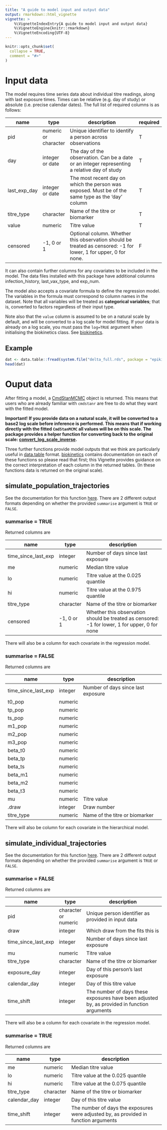 ```yaml
---
title: "A guide to model input and output data"
output: rmarkdown::html_vignette
vignette: >
    %\VignetteIndexEntry{A guide to model input and output data}
    %\VignetteEngine{knitr::rmarkdown}
    %\VignetteEncoding{UTF-8}
---
```


```r
knitr::opts_chunk$set(
  collapse = TRUE,
  comment = "#>"
)
```

# Input data

The model requires time series data about individual titre readings, along with last exposure times. Times can be relative (e.g. day of study) or absolute (i.e. precise calendar dates).
The full list of required columns is as follows:

| name         | type                 | description                                                                                | required |
|--------------|----------------------|--------------------------------------------------------------------------------------------| -------- |
| pid          | numeric or character | Unique identifier to identify a person across observations                                 | T|
| day          | integer or date      | The day of the observation. Can be a date or an integer representing a relative day of study | T|
| last_exp_day | integer or date      | The most recent day on which the person was exposed. Must be of the same type as the 'day' column | T|
| titre_type   | character            | Name of the titre or biomarker                                                             | T|
| value        | numeric              | Titre value                                                                                | T|
| censored     | -1, 0 or 1           | Optional column. Whether this observation should be treated as censored: -1 for lower, 1 for upper, 0 for none. | F|

It can also contain further columns for any covariates to be included in the model. The data files installed with this package have additional columns infection_history, last_vax_type, and exp_num.

The model also accepts a covariate formula to define the regression model. The variables in the formula must correspond to column names in the dataset. Note that all variables will be treated as **categorical variables**; that is, converted to factors regardless of their input type.

Note also that the `value` column is assumed to be on a natural scale by default, and will be converted to a log scale for model fitting. If your data
is already on a log scale, you must pass the `log=TRUE` argument when initialising the biokinetics class. See [biokinetics](../reference/biokinetics.html).

## Example

```r
dat <- data.table::fread(system.file("delta_full.rds", package = "epikinetics"))
head(dat)
```

# Ouput data

After fitting a model, a [CmdStanMCMC](https://mc-stan.org/cmdstanr/reference/CmdStanMCMC.html) object is returned. This means
that users who are already familiar with `cmdstanr` are free to do what they want with the fitted model.

**Important!**
**If you provide data on a natural scale, it will be converted to a base2 log scale before inference is performed. This means that if working
directly with the fitted `CmdStanMCMC` all values will be on this scale. The package provides a helper function for converting
back to the original scale: [convert_log_scale_inverse](../reference/convert_log_scale_inverse.html).**

Three further functions provide model outputs that we think are particularly useful in [data.table](https://cran.r-project.org/web/packages/data.table/) format.
[biokinetics](../reference/biokinetics.html) contains documentation on each of these functions so please read that first; this Vignette provides
guidance on the correct interpretation of each column in the returned tables. (In these functions data is returned on the original scale).

## simulate_population_trajectories

See the documentation for this function [here](../reference/biokinetics.html#method-simulate-population-trajectories).
There are 2 different output formats depending on whether the provided `summarise` argument is `TRUE` or `FALSE`.

### summarise = TRUE

Returned columns are

| name                | type       | description                                                                                   |
|---------------------|------------|-----------------------------------------------------------------------------------------------|
| time_since_last_exp | integer    | Number of days since last exposure                                                            |
| me                  | numeric    | Median titre value                                                                            |
| lo                  | numeric    | Titre value at the 0.025 quantile                                                             |
| hi                  | numeric    | Titre value at the 0.975 quantile                                                             |
| titre_type          | character  | Name of the titre or biomarker                                                                |
| censored            | -1, 0 or 1 | Whether this observation should be treated as censored: -1 for lower, 1 for upper, 0 for none |

There will also be a column for each covariate in the regression model.

### summarise = FALSE

Returned columns are

| name                | type    | description                        |
|---------------------|---------|------------------------------------|
| time_since_last_exp | integer | Number of days since last exposure |
| t0_pop              | numeric |                                    |
| tp_pop              | numeric |                                    |
| ts_pop              | numeric |                                    |
| m1_pop              | numeric |                                    |
| m2_pop              | numeric |                                    |
| m3_pop              | numeric |                                    |
| beta_t0             | numeric |                                    |
| beta_tp             | numeric |                                    |
| beta_ts             | numeric |                                    |
| beta_m1             | numeric |                                    |
| beta_m2             | numeric |                                    |
| beta_t3             | numeric |                                    |
| mu                  | numeric | Titre value                        |
| .draw               | integer | Draw number                        |
| titre_type          | numeric | Name of the titre or biomarker     |

There will also be column for each covariate in the hierarchical model.

## simulate_individual_trajectories

See the documentation for this function [here](../reference/biokinetics.html#method-simulate-individual-trajectories).
There are 2 different output formats depending on whether the provided `summarise` argument is `TRUE` or `FALSE`.

### summarise = FALSE

Returned columns are

| name                | type                 | description                                                                                 |
|---------------------|----------------------|---------------------------------------------------------------------------------------------|
| pid                 | character or numeric | Unique person identifier as provided in input data                                          |
| draw                | integer              | Which draw from the fits this is                                                            |
| time_since_last_exp | integer              | Number of days since last exposure                                                          |
| mu                  | numeric              | Titre value                                                                                 |
| titre_type          | character            | Name of the titre or biomarker                                                              |
| exposure_day        | integer              | Day of this person's last exposure                                                          |
| calendar_day        | integer              | Day of this titre value                                                                     |
| time_shift          | integer              | The number of days these exposures have been adjusted by, as provided in function arguments |

There will also be a column for each covariate in the regression model.

### summarise = TRUE

Returned columns are

| name         | type      | description                                                                          |
|--------------|-----------|--------------------------------------------------------------------------------------|
| me           | numeric   | Median titre value                                                                   |
| lo           | numeric   | Titre value at the 0.025 quantile                                                    |
| hi           | numeric   | Titre value at the 0.075 quantile                                                    |
| titre_type   | character | Name of the titre or biomarker                                                       |
| calendar_day | integer   | Day of this titre value                                                              |
| time_shift   | integer   | The number of days the exposures were adjusted by, as provided in function arguments |

